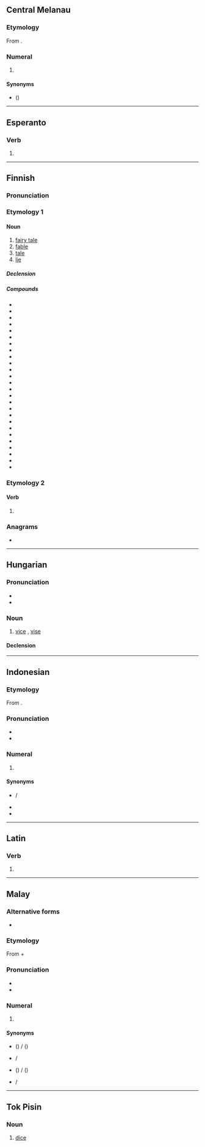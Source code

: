 {{also|Satu|ŝatu|sātu}}
==Central Melanau==
{{cardinalbox|mel|0|1|2|puweang|dua}}

===Etymology===
From {{bor|mel|ms|satu}}.

===Numeral===
{{head|mel|numeral}}

# {{cln|mel|cardinal numbers}} {{l|en|one}}

====Synonyms====
* {{l|mel|ja}} ({{l|mel|je-}})

----

==Esperanto==

===Verb===
{{eo-head}}

# {{eo-form of|sat|u}}

----

==Finnish==

===Pronunciation===
{{fi-pronunciation}}

===Etymology 1===

====Noun====
{{fi-noun}}

# [[fairy tale]]
# [[fable]] {{gloss|fictitious narrative intended to enforce some useful truth or precept}}
# [[tale]] {{gloss|idle story}}
# [[lie]]

=====Declension=====
{{fi-decl-valo|sa|t|d|u|a}}

=====Compounds=====
{{top4}}
* {{l|fi|eläinsatu}}
* {{l|fi|hölmöläissatu}}
* {{l|fi|kansansatu}}
* {{l|fi|runosatu}}
* {{l|fi|sadunkertoja}}
* {{l|fi|satubaletti}}
* {{l|fi|satuelokuva}}
* {{l|fi|satuhahmo}}
* {{l|fi|satuikä}}
* {{l|fi|satujumppa}}
* {{l|fi|satukasetti}}
* {{l|fi|satukirja}}
* {{l|fi|satukirjailija}}
* {{l|fi|satukirjallisuus}}
* {{l|fi|satukuvitus}}
* {{l|fi|satumaa}}
* {{l|fi|satumaailma}}
* {{l|fi|satunäytelmä}}
* {{l|fi|satuolento}}
* {{l|fi|satuooppera}}
* {{l|fi|satuprinsessa}}
* {{l|fi|satuprinssi}}
* {{l|fi|satusetä}}
* {{l|fi|satutunti}}
* {{l|fi|satutäti}}
* {{l|fi|satuvoimistelu}}
{{bottom}}

===Etymology 2===

====Verb====
{{head|fi|verb form}}

# {{infl of|fi|sattua||ind|pres|conn|;|2s|imp|pres//pres|conn}}

===Anagrams===
* {{anagrams|fi|a=astu|-stua|-usta|astu|asut|auts|suat|taus|usta}}

----

==Hungarian==

===Pronunciation===
* {{hu-IPA}}
* {{hyphenation|hu|sa|tu}}

===Noun===
{{hu-noun|k}}

# [[vice]] {{qualifier|UK}}, [[vise]] {{qualifier|US}}

====Declension====
{{hu-infl-nom|satu|o}}{{hu-pos-tok|satu}}

{{topics|hu|Tools}}

----

==Indonesian==
{{cardinalbox|id|0|1|2|nol|dua}}

===Etymology===
From {{inh|id|ms|satu}}.

===Pronunciation===
* {{IPA|id|/sa.tu/}}
* {{audio|id|Id-satu.ogg|audio}}

===Numeral===
{{head|id|numeral}}

# {{cln|id|cardinal numbers}} {{l|en|one}}
#: {{ux|id|salah '''satu'''|'''one''' of}}

====Synonyms====
* {{l|id|esa}} / {{l|id|sa}}
* {{l|id|tunggal}}
* {{l|id|eka}}

----

==Latin==

===Verb===
{{la-verb-form|satū}}

# {{inflection of|la|serō||abl|sup}}

----

==Malay==
{{cardinalbox|ms|0|1|2|kosong|dua|ord=pertama|adv=sekali}}

===Alternative forms===
* {{l|ms|ساتو|sc=Arab}}

===Etymology===
From {{inh|ms|poz-mly-pro|*sA-|t=one}} + {{m|poz-mly-pro|*batu|t=stone}}

===Pronunciation===
* {{IPA|ms|/satu/}}
* {{rhymes|ms|atu|tu|u}}

===Numeral===
{{head|ms|numeral|Jawi spelling|ساتو}}

# {{cln|ms|cardinal numbers}} {{l|en|one}}

====Synonyms====
* {{l|ms|esa}} ({{l|ms|se-}}) / {{l|ms|اسا|sc=Arab}} ({{l|ms|س-|sc=Arab}})
* {{l|ms|tunggal}} / {{l|ms|توڠݢل|sc=Arab}}
* {{l|ms|eka}} ({{l|ms|eka-}}) / {{l|ms|ايک|sc=Arab}} ({{l|ms|ايک-|sc=Arab}})
* {{l|ms|ahad}} / {{l|ms|احد|sc=Arab}}

----

==Tok Pisin==

===Noun===
{{head|tpi|noun}}

# [[dice]]